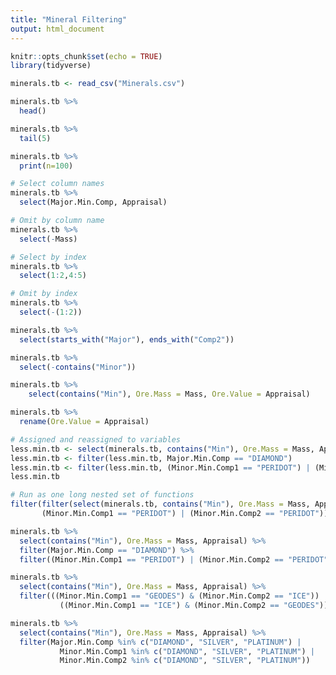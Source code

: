 ```yaml
---
title: "Mineral Filtering"
output: html_document
---
```


```r
knitr::opts_chunk$set(echo = TRUE)
library(tidyverse)
```

```r
minerals.tb <- read_csv("Minerals.csv")
```

```r
minerals.tb %>% 
  head()

minerals.tb %>% 
  tail(5)

minerals.tb %>%
  print(n=100)
```

```r
# Select column names
minerals.tb %>%
  select(Major.Min.Comp, Appraisal)

# Omit by column name
minerals.tb %>%
  select(-Mass)

# Select by index
minerals.tb %>%
  select(1:2,4:5)

# Omit by index
minerals.tb %>%
  select(-(1:2))
```

```r
minerals.tb %>% 
  select(starts_with("Major"), ends_with("Comp2"))

minerals.tb %>%
  select(-contains("Minor"))
```

```r
minerals.tb %>%
    select(contains("Min"), Ore.Mass = Mass, Ore.Value = Appraisal)

minerals.tb %>%
  rename(Ore.Value = Appraisal)
```

```r
# Assigned and reassigned to variables
less.min.tb <- select(minerals.tb, contains("Min"), Ore.Mass = Mass, Appraisal)
less.min.tb <- filter(less.min.tb, Major.Min.Comp == "DIAMOND")
less.min.tb <- filter(less.min.tb, (Minor.Min.Comp1 == "PERIDOT") | (Minor.Min.Comp2 == "PERIDOT"))
less.min.tb

# Run as one long nested set of functions
filter(filter(select(minerals.tb, contains("Min"), Ore.Mass = Mass, Appraisal), Major.Min.Comp == "DIAMOND"), 
       (Minor.Min.Comp1 == "PERIDOT") | (Minor.Min.Comp2 == "PERIDOT"))
```

```r
minerals.tb %>%
  select(contains("Min"), Ore.Mass = Mass, Appraisal) %>%
  filter(Major.Min.Comp == "DIAMOND") %>%
  filter((Minor.Min.Comp1 == "PERIDOT") | (Minor.Min.Comp2 == "PERIDOT"))

minerals.tb %>%
  select(contains("Min"), Ore.Mass = Mass, Appraisal) %>%
  filter(((Minor.Min.Comp1 == "GEODES") & (Minor.Min.Comp2 == "ICE")) | 
           ((Minor.Min.Comp1 == "ICE") & (Minor.Min.Comp2 == "GEODES")))

minerals.tb %>%
  select(contains("Min"), Ore.Mass = Mass, Appraisal) %>%
  filter(Major.Min.Comp %in% c("DIAMOND", "SILVER", "PLATINUM") | 
           Minor.Min.Comp1 %in% c("DIAMOND", "SILVER", "PLATINUM") | 
           Minor.Min.Comp2 %in% c("DIAMOND", "SILVER", "PLATINUM"))
```